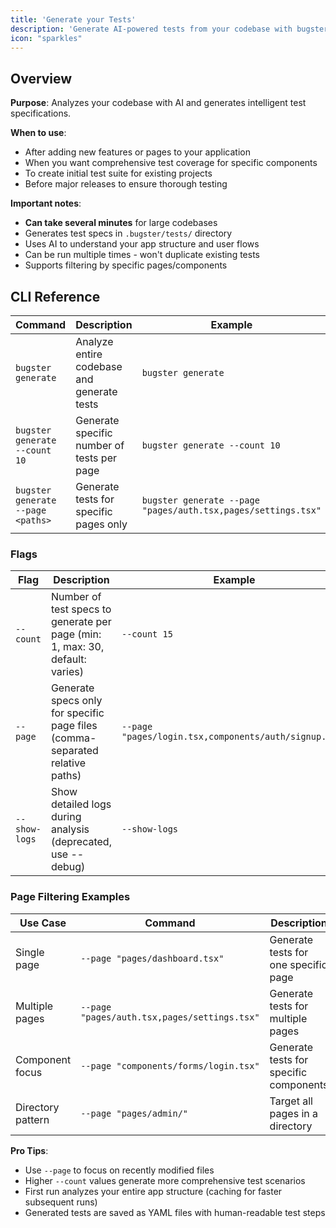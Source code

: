 ```yaml
---
title: 'Generate your Tests'
description: 'Generate AI-powered tests from your codebase with bugster generate'
icon: "sparkles"
---
```


## Overview

**Purpose**: Analyzes your codebase with AI and generates intelligent test specifications.

**When to use**:
- After adding new features or pages to your application
- When you want comprehensive test coverage for specific components
- To create initial test suite for existing projects
- Before major releases to ensure thorough testing

**Important notes**:
- **Can take several minutes** for large codebases
- Generates test specs in `.bugster/tests/` directory
- Uses AI to understand your app structure and user flows
- Can be run multiple times - won't duplicate existing tests
- Supports filtering by specific pages/components

## CLI Reference

| Command | Description | Example |
|---------|-------------|---------|
| `bugster generate` | Analyze entire codebase and generate tests | `bugster generate` |
| `bugster generate --count 10` | Generate specific number of tests per page | `bugster generate --count 10` |
| `bugster generate --page <paths>` | Generate tests for specific pages only | `bugster generate --page "pages/auth.tsx,pages/settings.tsx"` |

### Flags

| Flag | Description | Example |
|------|-------------|---------|
| `--count` | Number of test specs to generate per page (min: 1, max: 30, default: varies) | `--count 15` |
| `--page` | Generate specs only for specific page files (comma-separated relative paths) | `--page "pages/login.tsx,components/auth/signup.tsx"` |
| `--show-logs` | Show detailed logs during analysis (deprecated, use --debug) | `--show-logs` |

### Page Filtering Examples

| Use Case | Command | Description |
|----------|---------|-------------|
| Single page | `--page "pages/dashboard.tsx"` | Generate tests for one specific page |
| Multiple pages | `--page "pages/auth.tsx,pages/settings.tsx"` | Generate tests for multiple pages |
| Component focus | `--page "components/forms/login.tsx"` | Generate tests for specific components |
| Directory pattern | `--page "pages/admin/"` | Target all pages in a directory |

**Pro Tips**:
- Use `--page` to focus on recently modified files
- Higher `--count` values generate more comprehensive test scenarios
- First run analyzes your entire app structure (caching for faster subsequent runs)
- Generated tests are saved as YAML files with human-readable test steps